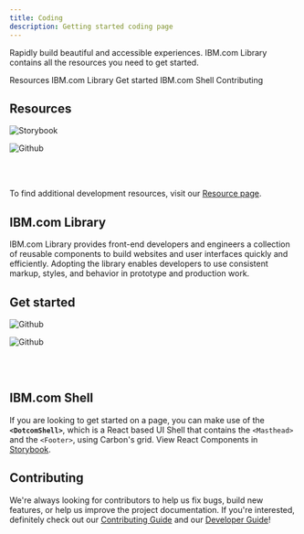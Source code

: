 ```yaml
---
title: Coding
description: Getting started coding page
---
```


<PageDescription>

Rapidly build beautiful and accessible experiences. IBM.com Library contains all the resources you need to get started. 

</PageDescription>

<AnchorLinks>

<AnchorLink>Resources</AnchorLink>
<AnchorLink>IBM.com Library</AnchorLink>
<AnchorLink>Get started</AnchorLink>
<AnchorLink>IBM.com Shell</AnchorLink>
<AnchorLink>Contributing</AnchorLink>

</AnchorLinks>

## Resources

<Row className="resource-card-group">
<Column colMd={4} colLg={4} noGutterSm>
<ResourceCard
  subTitle="IBM.com Library Components React Storybook"
  href="https://ibmdotcom-react.mybluemix.net/?path=/story/overview--get-started"
>

![Storybook](./../../images/icon/react-icon.svg)
</ResourceCard>    
</Column>

  <Column colMd={4} colLg={4} noGutterSm>
    <ResourceCard
      subTitle="IBM.com Library Github Repo"
      href="https://github.com/carbon-design-system/ibm-dotcom-library"
    >

![Github](./../../images/icon/github-icon.svg)
</ResourceCard>
  </Column>
</Row>

<br/>
<br/>

To find additional development resources, visit our [Resource page](/resources).

## IBM.com Library

IBM.com Library provides front-end developers and engineers a collection of reusable components to build websites and user interfaces quickly and efficiently. Adopting the library enables developers to use consistent markup, styles, and behavior in prototype and production work. 

## Get started

<Row className="resource-card-group">
<Column colMd={4} colLg={4} noGutterSm>
<ResourceCard
  subTitle="IBM.com Library Components (React)"
  href="https://github.com/carbon-design-system/ibm-dotcom-library/tree/master/packages/react/src/components"
>

![Github](./../../images/icon/github-icon.svg)
</ResourceCard>    
</Column>

  <Column colMd={4} colLg={4} noGutterSm>
    <ResourceCard
      subTitle="IBM.com Library Patterns (React)"
      href="https://github.com/carbon-design-system/ibm-dotcom-library/tree/master/packages/react/src/patterns"
    >

![Github](./../../images/icon/github-icon.svg)
</ResourceCard>
  </Column>
</Row>

<br/>
<br/>

## IBM.com Shell

If you are looking to get started on a page, you can make use of the **`<DotcomShell>`**, which is a React based UI Shell that contains the `<Masthead>` and the `<Footer>`, using Carbon's grid. View React Components in [Storybook](https://ibmdotcom-react.mybluemix.net/?path=/story/dotcom-shell--default).
  
## Contributing

We're always looking for contributors to help us fix bugs, build new features, or help us improve the project documentation. If you're interested, definitely check out our [Contributing Guide](https://github.com/carbon-design-system/ibm-dotcom-library/blob/master/.github/CONTRIBUTING.md) and our [Developer Guide](https://github.com/carbon-design-system/ibm-dotcom-library/blob/master/docs/developing.md)! 

